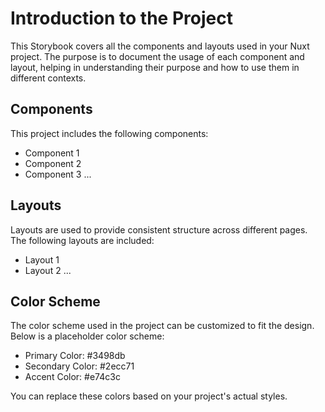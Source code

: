 
# Introduction to the Project

This Storybook covers all the components and layouts used in your Nuxt project. The purpose is to document the usage of each component and layout, helping in understanding their purpose and how to use them in different contexts.

## Components

This project includes the following components:
- Component 1
- Component 2
- Component 3
...

## Layouts

Layouts are used to provide consistent structure across different pages. The following layouts are included:
- Layout 1
- Layout 2
...

## Color Scheme

The color scheme used in the project can be customized to fit the design. Below is a placeholder color scheme:

- Primary Color: #3498db
- Secondary Color: #2ecc71
- Accent Color: #e74c3c

You can replace these colors based on your project's actual styles.

